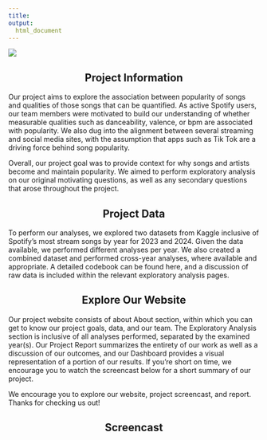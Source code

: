 ```yaml
---
title: 
output:
  html_document
---
```


![](images/Heading.png)



<div style="text-align: center;">
## Project Information
</div>

Our project aims to explore the association between popularity of songs and qualities of those songs that can be quantified. As active Spotify users, our team members were motivated to build our understanding of whether measurable qualities such as danceability, valence, or bpm are associated with popularity. We also dug into the alignment between several streaming and social media sites, with the assumption that apps such as Tik Tok are a driving force behind song popularity.

Overall, our project goal was to provide context for why songs and artists become and maintain popularity. We aimed to perform exploratory analysis on our original motivating questions, as well as any secondary questions that arose throughout the project.

<div style="text-align: center;">
## Project Data
</div>

To perform our analyses, we explored two datasets from Kaggle inclusive of Spotify's most stream songs  by year for 2023 and 2024. Given the data available, we performed different analyses per year. We also created a combined dataset and performed cross-year analyses, where available and appropriate. A detailed codebook can be found here, and a discussion of raw data is included within the relevant exploratory analysis pages. 

<div style="text-align: center;">
## Explore Our Website
</div>

Our project website consists of about About section, within which you can get to know our project goals, data, and our team. The Exploratory Analysis section is inclusive of all analyses performed, separated by the examined year(s). Our Project Report summarizes the entirety of our work as well as a discussion of our outcomes, and our Dashboard provides a visual representation of a portion of our results. If you're short on time, we encourage you to watch the screencast below for a short summary of our project. 

We encourage you to explore our website, project screencast, and report. Thanks for checking us out! 

## 

<div style="text-align: center;">
## Screencast
</div>
